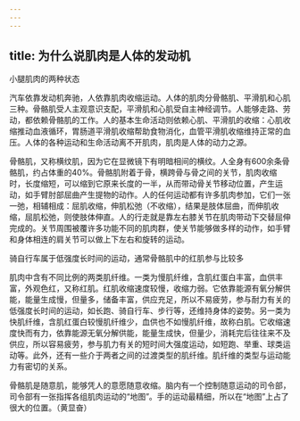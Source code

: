 ```yaml
---
---
---
```

title: 为什么说肌肉是人体的发动机
---






小腿肌肉的两种状态



汽车依靠发动机奔驰，人依靠肌肉收缩运动。人体的肌肉分骨骼肌、平滑肌和心肌三种。骨骼肌受人主观意识支配，平滑肌和心肌受自主神经调节。人能够走路、劳动，都依赖骨骼肌的工作。人的基本生命活动则依赖心肌、平滑肌的收缩：心肌收缩推动血液循环，胃肠道平滑肌收缩帮助食物消化，血管平滑肌收缩维持正常的血压。人体的各种运动和生命活动离不开肌肉，肌肉是人体的动力之源。

骨骼肌，又称横纹肌，因为它在显微镜下有明暗相间的横纹。人全身有600余条骨骼肌，约占体重的40%。骨骼肌附着于骨，横跨骨与骨之间的关节，肌肉收缩时，长度缩短，可以缩到它原来长度的一半，从而带动骨关节移动位置，产生运动，如手臂肘部屈曲产生提物的动作。人的任何运动都有许多肌肉参加，它们一张一弛，相辅相成：屈肌收缩，伸肌松弛（不收缩），结果是肢体屈曲，而伸肌收缩，屈肌松弛，则使肢体伸直。人的行走就是靠左右膝关节在肌肉带动下交替屈伸完成的。关节周围被覆许多功能不同的肌肉群，使关节能够做多样的动作，如手臂和身体相连的肩关节可以做上下左右和旋转的运动。

骑自行车属于低强度长时间的运动，通常骨骼肌中的红肌参与比较多



肌肉中含有不同比例的两类肌纤维。一类为慢肌纤维，含肌红蛋白丰富，血供丰富，外观色红，又称红肌。红肌收缩速度较慢，收缩力弱。它依靠能源有氧分解供能，能量生成慢，但量多，储备丰富，供应充足，所以不易疲劳，参与耐力有关的低强度长时间的运动，如长跑、骑自行车、步行等，还维持身体的姿势。另一类为快肌纤维，含肌红蛋白较慢肌纤维少，血供也不如慢肌纤维，故称白肌。它收缩速度快而有力，依靠能源无氧分解供能，能量生成快，但量少，消耗完后往往来不及供应，所以容易疲劳，参与肌力有关的短时间大强度运动，如短跑、举重、球类运动等。此外，还有一些介于两者之间的过渡类型的肌纤维。肌纤维的类型与运动能力有密切的关系。

骨骼肌是随意肌，能够凭人的意愿随意收缩。脑内有一个控制随意运动的司令部，司令部有一张指挥各组肌肉运动的“地图”。手的运动最精细，所以在“地图”上占了很大的位置。（黄显奋）